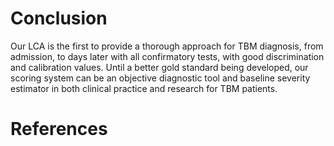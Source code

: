 # Conclusion

Our LCA is the first to provide a thorough approach for TBM diagnosis, from admission, to days later with all confirmatory tests, with good discrimination and calibration values. Until a better gold standard being developed, our scoring system can be an objective diagnostic tool and baseline severity estimator in both clinical practice and research for TBM patients.

# References

::: {#refs}
:::
